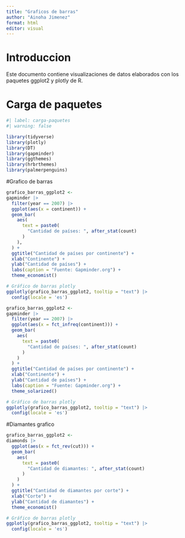 ---
title: "Graficos de barras"
author: "Ainoha Jimenez"
format: html
editor: visual
---
# Introduccion 
Este documento contiene visualizaciones de datos elaborados con los paquetes ggplot2 y plotly de R.

# Carga de paquetes
```{r}
#| label: carga-paquetes
#| warning: false

library(tidyverse)
library(plotly)
library(DT)
library(gapminder)
library(ggthemes)
library(hrbrthemes)
library(palmerpenguins)
```
#Grafico de barras

```{r}
grafico_barras_ggplot2 <-
gapminder |>
  filter(year == 2007) |>
  ggplot(aes(x = continent)) +
  geom_bar(
    aes(
      text = paste0(
        "Cantidad de países: ", after_stat(count)
      )
    ),    
  ) +
  ggtitle("Cantidad de países por continente") +
  xlab("Continente") +
  ylab("Cantidad de países") +
  labs(caption = "Fuente: Gapminder.org") +
  theme_economist()

# Gráfico de barras plotly
ggplotly(grafico_barras_ggplot2, tooltip = "text") |> 
  config(locale = 'es')
```

```{r}
grafico_barras_ggplot2 <-
gapminder |>
  filter(year == 2007) |>
  ggplot(aes(x = fct_infreq(continent))) +
  geom_bar(
    aes(
      text = paste0(
        "Cantidad de países: ", after_stat(count)
      )
    )    
  ) +
  ggtitle("Cantidad de países por continente") +
  xlab("Continente") +
  ylab("Cantidad de países") +
  labs(caption = "Fuente: Gapminder.org") +
  theme_solarized()

# Gráfico de barras plotly
ggplotly(grafico_barras_ggplot2, tooltip = "text") |> 
  config(locale = 'es')
```

#Diamantes grafico

```{r}
grafico_barras_ggplot2 <-
diamonds |>
  ggplot(aes(x = fct_rev(cut))) +
  geom_bar(
    aes(
      text = paste0(
        "Cantidad de diamantes: ", after_stat(count)
      )
    )
  ) +
  ggtitle("Cantidad de diamantes por corte") +
  xlab("Corte") +
  ylab("Cantidad de diamantes") +
  theme_economist()

# Gráfico de barras plotly
ggplotly(grafico_barras_ggplot2, tooltip = "text") |> 
  config(locale = 'es')
```


